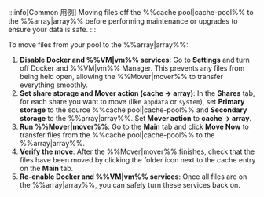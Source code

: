 :::info[Common 用例]
Moving files off the %%cache pool|cache-pool%% to the %%array|array%% before performing maintenance or upgrades to ensure your data is safe.
:::

To move files from your pool to the %%array|array%%:

1. **Disable Docker and %%VM|vm%% services**: Go to **Settings** and turn off Docker and %%VM|vm%% Manager. This prevents any files from being held open, allowing the %%Mover|mover%% to transfer everything smoothly.
2. **Set share storage and Mover action (cache → array)**: In the **Shares** tab, for each share you want to move (like `appdata` or `system`), set **Primary storage** to the source %%cache pool|cache-pool%% and **Secondary storage** to the %%array|array%%. Set **Mover action** to **cache → array**.
3. **Run %%Mover|mover%%**: Go to the **Main** tab and click **Move Now** to transfer files from the %%cache pool|cache-pool%% to the %%array|array%%.
4. **Verify the move**: After the %%Mover|mover%% finishes, check that the files have been moved by clicking the folder icon next to the cache entry on the **Main** tab.
5. **Re-enable Docker and %%VM|vm%% services**: Once all files are on the %%array|array%%, you can safely turn these services back on.
